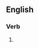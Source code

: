 ==English==

===Verb===
{{head|en|present participle}}

# {{present participle of|corrade|lang=en|nocat=1}}
